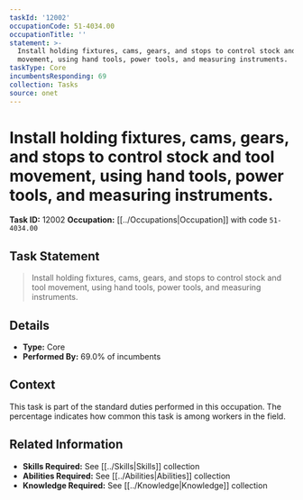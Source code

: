 ```yaml
---
taskId: '12002'
occupationCode: 51-4034.00
occupationTitle: ''
statement: >-
  Install holding fixtures, cams, gears, and stops to control stock and tool
  movement, using hand tools, power tools, and measuring instruments.
taskType: Core
incumbentsResponding: 69
collection: Tasks
source: onet
---
```

# Install holding fixtures, cams, gears, and stops to control stock and tool movement, using hand tools, power tools, and measuring instruments.

**Task ID:** 12002
**Occupation:** [[../Occupations|Occupation]] with code `51-4034.00`

## Task Statement

> Install holding fixtures, cams, gears, and stops to control stock and tool movement, using hand tools, power tools, and measuring instruments.

## Details

- **Type:** Core
- **Performed By:** 69.0% of incumbents

## Context

This task is part of the standard duties performed in this occupation. The percentage indicates how common this task is among workers in the field.

## Related Information

- **Skills Required:** See [[../Skills|Skills]] collection
- **Abilities Required:** See [[../Abilities|Abilities]] collection
- **Knowledge Required:** See [[../Knowledge|Knowledge]] collection
